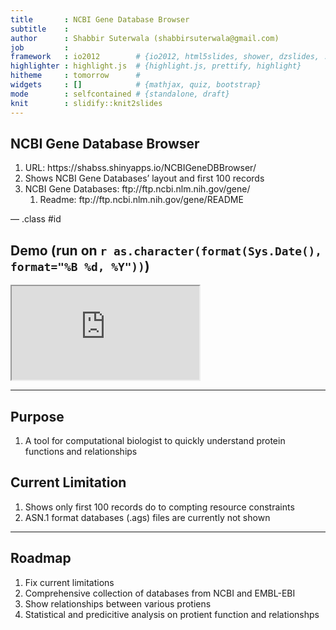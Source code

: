 ```yaml
---
title       : NCBI Gene Database Browser
subtitle    : 
author      : Shabbir Suterwala (shabbirsuterwala@gmail.com)
job         : 
framework   : io2012        # {io2012, html5slides, shower, dzslides, ...}
highlighter : highlight.js  # {highlight.js, prettify, highlight}
hitheme     : tomorrow      # 
widgets     : []            # {mathjax, quiz, bootstrap}
mode        : selfcontained # {standalone, draft}
knit        : slidify::knit2slides
---
```


## NCBI Gene Database Browser

1. URL: https://shabss.shinyapps.io/NCBIGeneDBBrowser/
2. Shows NCBI Gene Databases' layout and first 100 records
3. NCBI Gene Databases: ftp://ftp.ncbi.nlm.nih.gov/gene/
   1. Readme: ftp://ftp.ncbi.nlm.nih.gov/gene/README

--- .class #id 

## Demo (run on `r as.character(format(Sys.Date(), format="%B %d, %Y"))`)

<iframe src="https://shabss.shinyapps.io/NCBIGeneDBBrowser/"></iframe>

---

## Purpose
1. A tool for computational biologist to quickly understand protein functions and relationships 

## Current Limitation
1. Shows only first 100 records do to compting resource constraints
2. ASN.1 format databases (.ags) files are currently not shown

---

## Roadmap
1. Fix current limitations
2. Comprehensive collection of databases from NCBI and EMBL-EBI
3. Show relationships between various protiens
4. Statistical and predicitive analysis on protient function and relationshps

